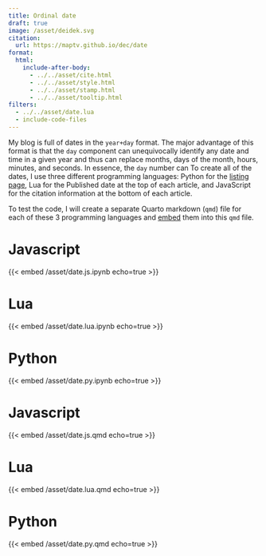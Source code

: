 ```yaml
---
title: Ordinal date
draft: true
image: /asset/deidek.svg
citation:
  url: https://maptv.github.io/dec/date
format:
  html:
    include-after-body:
      - ../../asset/cite.html
      - ../../asset/style.html
      - ../../asset/stamp.html
      - ../../asset/tooltip.html
filters:
  - ../../asset/date.lua
  - include-code-files
---
```


My blog is full of dates in the `year+day` format. The major advantage of this format is that the `day` component can unequivocally identify any date and time in a given year and thus can replace months, days of the month, hours, minutes, and seconds. In essence, the `day` number can  To create all of the dates, I use three different programming languages: Python for the [listing page](/list), Lua for the Published date at the top of each article, and JavaScript for the citation information at the bottom of each article.

To test the code, I will create a separate Quarto markdown (`qmd`) file for each of these 3 programming languages and [embed](https://quarto.org/docs/authoring/notebook-embed.html#overview) them into this `qmd` file.

# Javascript

{{< embed /asset/date.js.ipynb echo=true >}}

# Lua

{{< embed /asset/date.lua.ipynb echo=true >}}

# Python

{{< embed /asset/date.py.ipynb echo=true >}}

# Javascript

{{< embed /asset/date.js.qmd echo=true >}}

# Lua

{{< embed /asset/date.lua.qmd echo=true >}}

# Python

{{< embed /asset/date.py.qmd echo=true >}}
